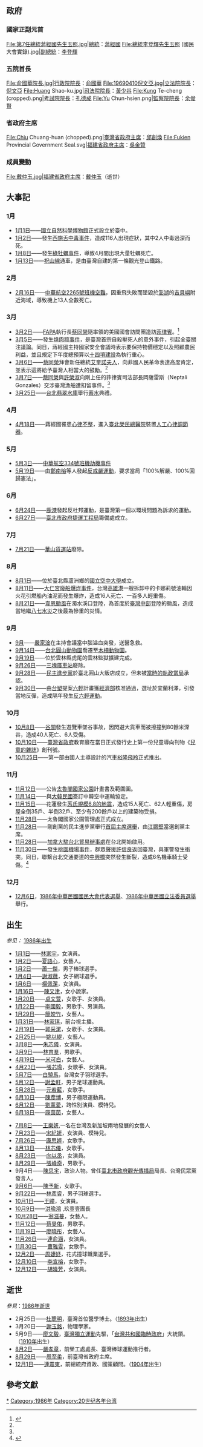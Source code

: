 
{{TaiwanYearTOC|1986}}
{{C20YearInTopic|1986年}}

==政府==
===國家正副元首===
<gallery>
File:第7任總統蔣經國先生玉照.jpg|[[中華民國總統|總統]]：[[蔣經國|蔣經國]]
File:總統李登輝先生玉照 (國民大會實錄).jpg|[[中華民國副總統|副總統]]：[[李登輝|李登輝]]
</gallery>

===五院首長===
<gallery>
File:俞國華院長.jpg|[[行政院院長|行政院院長]]：[[俞國華|俞國華]]
File:19690410倪文亞.jpg|[[立法院院長|立法院院長]]：[[倪文亞|倪文亞]]
File:Huang Shao-ku.jpg|[[司法院院長|司法院院長]]：[[黃少谷_(政治人物)|黃少谷]]
File:Kung Te-cheng (cropped).png|[[考試院院長|考試院院長]]：[[孔德成|孔德成]]
File:Yu Chun-hsien.png|[[監察院院長|監察院院長]]：[[余俊賢|余俊賢]]
</gallery>

===省政府主席===
<gallery>
File:Chiu Chuang-huan (chopped).png|[[臺灣省政府主席|臺灣省政府主席]]：[[邱創煥|邱創煥]]
File:Fukien Provincial Government Seal.svg|[[福建省政府主席|福建省政府主席]]：[[吳金贊|吳金贊]]
</gallery>
===成員變動===
<gallery>
File:戴仲玉.jpg|福建省政府主席：[[戴仲玉|戴仲玉]]（逝世）
</gallery>

== 大事記 ==
=== 1月 ===
* [[1月1日|1月1日]]——[[國立自然科學博物館|國立自然科學博物館]]正式設立於臺中。
* [[1月2日|1月2日]]——發生[[西施舌中毒事件|西施舌中毒事件]]，造成116人出現症狀，其中2人中毒過深而死。
* [[1月8日|1月8日]]——發生[[綠牡蠣事件|綠牡蠣事件]]，導致4月間出現大量牡蠣死亡。
* [[1月13日|1月13日]]——[[阿里山森林鐵路#祝山線|祝山線]]通車，是由臺灣自建的第一條觀光登山鐵路。

=== 2月 ===
* [[2月16日|2月16日]]——[[中華航空2265號班機空難|中華航空2265號班機空難]]，因重飛失敗而墜毀於[[澎湖|澎湖]]的[[吉貝嶼|吉貝嶼]]附近海域，導致機上13人全數死亡。

=== 3月 ===
* [[3月2日|3月2日]]——[[FAPA|FAPA]]執行長[[蔡同榮|蔡同榮]]隨{{link-en|索拉茲|Stephen Solarz}}率領的美國國會訪問團造訪[[菲律賓|菲律賓]]。<ref name=我>{{cite book |author=[[蔡同榮|蔡同榮]]著 |title=《我要回去》 |date=1990年9月初版 |publisher=敦理出版社 |location=高雄 }}</ref>{{rp|106-107}}
* [[3月5日|3月5日]]——發生[[燒肉粽事件|燒肉粽事件]]，是臺灣首宗自殺壓死人的意外事件，引起全臺關注議論。同日，蔣經國主持國家安全會議時表示要保持物價穩定以及照顧農民利益，並且規定下年度總預算以[[十四項建設|十四項建設]]為執行重心。
* [[3月6日|3月6日]]——[[蔡同榮|蔡同榮]]拜會新任總統[[艾奎諾夫人|艾奎諾夫人]]，向菲國人民革命表達高度肯定，並表示這將給予臺灣人相當大的鼓勵。<ref name=我/>{{rp|107}}
* [[3月7日|3月7日]]——[[蔡同榮|蔡同榮]]與[[許榮淑|許榮淑]]向剛上任的菲律賓司法部長岡薩雷斯（Neptali Gonzales）交涉臺灣漁船遭扣留事件。<ref name=我/>{{rp|107}}
* [[3月25日|3月25日]]——[[台北|台北]][[翡翠水庫|翡翠水庫]]舉行[[蓄水湖|蓄水]]典禮。

=== 4月 ===
*[[4月18日|4月18日]]——蔣經國罹患[[心律不整|心律不整]]，進入[[臺北榮民總醫院|臺北榮民總醫院]]裝置[[人工心律調節器|人工心律調節器]]。

=== 5月 ===
*[[5月3日|5月3日]]——[[中華航空334號班機劫機事件|中華航空334號班機劫機事件]]
*[[5月19日|5月19日]]——由[[鄭南榕|鄭南榕]]等人發起[[519綠色行動|反戒嚴運動]]，要求當局「100%解嚴、100%回歸憲法」。

=== 6月 ===
*[[6月24日|6月24日]]——[[鹿港|鹿港]]發起反杜邦運動，是臺灣第一個以環境問題為訴求的運動。
*[[6月27日|6月27日]]——[[臺北市政府捷運工程局|臺北市政府捷運工程局]]籌備處成立。

=== 7月 ===
*[[7月21日|7月21日]]——[[華山車站_(台灣)|華山貨運站]]廢除。

=== 8月 ===
* [[8月1日|8月1日]]——位於臺北縣蘆洲鄉的[[國立空中大學|國立空中大學]]成立。
* [[8月11日|8月11日]]——[[大仁宮廢船爆炸事件|大仁宮廢船爆炸事件]]，台灣[[高雄港|高雄港]]一艘拆卸中的卡娜莉號油輪因火花引燃船內油泥而發生爆炸，造成16人死亡、一百多人輕重傷。
*[[8月21日|8月21日]]——[[颱風韋恩_(1986年)|韋恩颱風]]在濁水溪口登陸，為首度於[[臺灣中部|臺灣中部]]登陸的颱風，造成當地繼[[八七水災|八七水災]]之後最為慘重的災情。

=== 9月 ===
*[[9月|9月]]——[[嚴家淦|嚴家淦]]在主持會議當中腦溢血突發，送醫急救。
*[[9月14日|9月14日]]——[[台北|台北]][[圓山動物園|圓山動物園]]喬遷至[[木柵動物園|木柵動物園]]。
*[[9月19日|9月19日]]——位於雲林縣虎尾的雲林監獄擴建完成。
*[[9月26日|9月26日]]——[[三塊厝車站|三塊厝車站]]廢除。
*[[9月28日|9月28日]]——[[民主進步黨|民主進步黨]]於臺北圓山大飯店成立，但未被[[蔣經國政府|當時的執政當局]]承認。
*[[9月30日|9月30日]]——由[[台塑|台塑]]提案[[六輕|六輕]]計畫獲[[行政院經濟部|經濟部]]核准通過，選址於宜蘭利澤，引發當地反彈，造成隔年發生[[宜蘭反六輕|反六輕運動]]。

=== 10月 ===
*[[10月8日|10月8日]]——[[谷關|谷關]]發生遊覽車墜谷事故，因閃避大貨車而被擦撞到80餘米深谷，造成40人死亡、6人受傷。
*[[10月10日|10月10日]]——[[臺灣省政府|臺灣省政府]]教育廳在當日正式發行史上第一份兒童導向刊物《[[兒童的雜誌|兒童的雜誌]]》創刊號。
*[[10月25日|10月25日]]——第一部由國人主導設計的汽車[[裕隆飛羚|裕隆飛羚]]正式推出。

=== 11月 ===
*[[11月12日|11月12日]]——公告[[太魯閣國家公園|太魯閣國家公園]]計畫書及範圍圖。
*[[11月14日|11月14日]]——與[[大韓民國|大韓民國]]簽訂中韓空中運輸協定。
*[[11月15日|11月15日]]——花蓮發生[[1986年花蓮地震|芮氏規模6.8的地震]]，造成15人死亡、62人輕重傷，房屋全倒35戶、半倒32戶、至少有200餘戶以上的建築物受損。
*[[11月28日|11月28日]]——太魯閣國家公園管理處正式成立。
*[[11月28日|11月28日]]——剛創黨的民主進步黨舉行[[1986年民主進步黨主席選舉|首屆主席選舉]]，由[[江鵬堅|江鵬堅]]當選創黨主席。
*[[11月28日|11月28日]]——[[加拿大駐台北貿易辦事處|加拿大駐台北貿易辦事處]]在台北開始啟用。
*[[11月30日|11月30日]]——發生[[桃園機場事件|桃園機場事件]]，群眾聲援[[許信良|許信良]]返回臺灣，與軍警發生衝突。同日，聯繫台北交通要道的[[中興橋|中興橋]]突然發生斷裂，造成6名機車騎士受傷。<ref>{{cite news|url=http://www.nownews.com/2008/09/15/138-2335412.htm|work=[[今日新聞網|NOWNews]]|title=河床裸露、偷工減料　22年前中興橋突斷6人摔落|language=zh-tw|date=2008-09-15|accessdate=2013-02-01|deadurl=yes|archiveurl=https://web.archive.org/web/20080919053203/http://www.nownews.com/2008/09/15/138-2335412.htm|archivedate=2008-09-19}}</ref>

=== 12月 ===
*[[12月6日|12月6日]]，[[1986年中華民國國民大會代表選舉|1986年中華民國國民大會代表選舉]]、[[1986年中華民國立法委員選舉|1986年中華民國立法委員選舉]]舉行。

== 出生 ==
''参见：'' [[:Category:1986年出生|1986年出生]]
*[[1月1日|1月1日]]——[[林家宇|林家宇]]，女演員。
*[[1月2日|1月2日]]——[[夏語心|夏語心]]，女藝人。
*[[1月2日|1月2日]]——[[蕭一傑|蕭一傑]]，男子棒球選手。
*[[1月4日|1月4日]]——[[謝淑薇|謝淑薇]]，女子網球選手。
*[[1月6日|1月6日]]——[[楊佩潔|楊佩潔]]，女演員。
*[[1月16日|1月16日]]——[[陳又津|陳又津]]，女小說家。
*[[1月20日|1月20日]]——[[卓文萱|卓文萱]]，女歌手、女演員。
*[[1月22日|1月22日]]——[[李國毅|李國毅]]，男歌手、男演員。
*[[1月29日|1月29日]]——[[簡皎竹|簡皎竹]]，女藝人。
*[[1月31日|1月31日]]——[[林家琪|林家琪]]，前台視主播。
*[[2月19日|2月19日]]——[[郭采潔|郭采潔]]，女歌手、女演員。
*[[2月25日|2月25日]]——[[姚以緹|姚以緹]]，女藝人。
*[[3月8日|3月8日]]——[[朱芯儀_(演員)|朱芯儀]]，女演員。
*[[3月9日|3月9日]]——[[林育羣|林育羣]]，男歌手。
*[[4月19日|4月19日]]——[[米可白|米可白]]，女藝人。
*[[4月23日|4月23日]]——[[張芯瑜|張芯瑜]]，女歌手、女演員。
*[[5月7日|5月7日]]——[[白驍馬|白驍馬]]，台灣女子羽球選手。
*[[5月12日|5月12日]]——[[謝孟軒|謝孟軒]]，男子足球運動員。
*[[5月28日|5月28日]]——[[元若藍|元若藍]]，女歌手。
*[[6月10日|6月10日]]——[[陳彥博|陳彥博]]，男子極限運動員。
*[[6月12日|6月12日]]——[[劉薰愛|劉薰愛]]，跨性別演員、模特兒。
*[[6月18日|6月18日]]——[[康茵茵|康茵茵]]，女藝人。

*[[7月8日|7月8日]]——[[王樂妍|王樂妍]],一名在台灣及新加坡兩地發展的女藝人
*[[7月23日|7月23日]]——[[宋紀妍|宋紀妍]]，女演員、模特兒。
*[[7月26日|7月26日]]——[[康思婷|康思婷]]，女歌手。
*[[8月13日|8月13日]]——[[林芯儀|林芯儀]]，女歌手。
*[[8月23日|8月23日]]——[[向以丞|向以丞]]，女演員。
*[[8月29日|8月29日]]——[[張峰奇|張峰奇]]，男歌手。
*9月4日——[[陳思宇_(政治人物)|陳思宇]]，政治人物。曾任[[臺北市政府觀光傳播局|臺北市政府觀光傳播局]]局長、台灣民眾黨發言人。
*[[9月6日|9月6日]]——[[陳予新|陳予新]]，女歌手。
*[[9月22日|9月22日]]——[[林彥睿|林彥睿]]，男子羽球選手。
*[[10月1日|10月1日]]——[[王瞳|王瞳]]，女演員。
*[[10月9日|10月9日]]——[[洪瑜鴻|洪瑜鴻]] ,玖壹壹團長
*[[10月28日|10月28日]]——[[翁滋蔓|翁滋蔓]]，女藝人。
*[[11月12日|11月12日]]——[[蔡旻佑|蔡旻佑]]，男歌手。
*[[11月19日|11月19日]]——[[廖曉彤|廖曉彤]]，女藝人。
*[[11月26日|11月26日]]——[[連俞涵|連俞涵]]，女演員。
*[[11月30日|11月30日]]——[[曹雅雯|曹雅雯]]，女歌手。
*[[12月2日|12月2日]]——[[周婕妤|周婕妤]]，花式撞球職業選手。
*[[12月10日|12月10日]]——[[李宣榕|李宣榕]]，女歌手。
*[[12月12日|12月12日]]——[[胡曉芳|胡曉芳]]，女演員。

== 逝世 ==
''參見''：[[:Category:1986年逝世|1986年逝世]]
* 2月25日——[[杜聰明|杜聰明]]，臺灣首位醫學博士。（[[1893年臺灣|1893年]]出生）
* 3月20日——[[謝玉銘|謝玉銘]]，物理學家。
* 5月9日——[[廖文毅|廖文毅]]，[[臺灣獨立運動|臺灣獨立運動]]先驅，「[[台灣共和國臨時政府|台灣共和國臨時政府]]」大統領。（[[1910年臺灣|1910年]]出生）
*[[8月2日|8月2日]]——[[嚴孝章|嚴孝章]]，前榮工處處長、臺灣棒球運動推行者。
*[[8月29日|8月29日]]——[[周至柔|周至柔]]，前臺灣省政府主席。
*[[12月1日|12月1日]]——[[連震東|連震東]]，前總統府資政、國策顧問。（[[1904年臺灣|1904年]]出生）

== 參考文獻 ==
{{Reflist|2}}

{{每年台灣}}
[[Category:1986年台灣|*]]
[[Category:1986年|Category:1986年]]
[[Category:20世纪各年台湾|Category:20世纪各年台湾]]